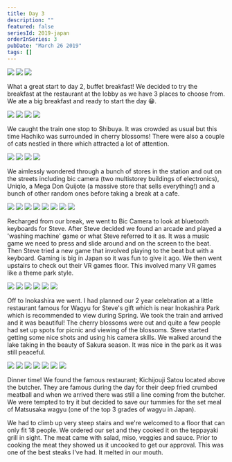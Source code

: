 ```yaml
---
title: Day 3
description: ""
featured: false
seriesId: 2019-japan
orderInSeries: 3
pubDate: "March 26 2019"
tags: []
---
```



<Grid columns={3}>
  <Img
    src="/src/content/travel/2019-japan/assets/aaec72e0-042b-478c-8e17-7948d24ed3ee-e354f44def5426525ac3d69289b1f09f05cf277d.jpg"
    colSpan={2}
    rowSpan={2}
  />
  <Img src="/src/content/travel/2019-japan/assets/3e716d02-2df5-4b48-949e-a0ed9848d4ef-542c341d1d275a0b3a560970da871e83fb943c41.jpg" />
  <Img src="/src/content/travel/2019-japan/assets/f2c4ea3a-8edb-4bea-98ac-b17589482af9-e354f44def5426525ac3d69289b1f09f05cf277d.jpg" />
</Grid>

What a great start to day 2, buffet breakfast! We decided to try the breakfast at the restaurant at the lobby as we have 3 places to choose from. We ate a big breakfast and ready to start the day 😁.

<Grid columns={2}>
  <Img src="/src/content/travel/2019-japan/assets/f0caad18-01ee-4186-bf89-0e0a49331ce1-0a308fc699324486e24bcc301b56038c0be673df.jpg" />
  <Img src="/src/content/travel/2019-japan/assets/89f2e34c-7b24-4633-954a-8db4a0ff7e14-5c3bbc0c478e3591c5bcdfa62dd6c5658ef50e8e.jpg" />
  <Img src="/src/content/travel/2019-japan/assets/b73264ea-101c-4331-addf-61eabbb4fc68-1f7f58bf93202ad717480e0afab8c8955f4b89f6.jpg" />
  <Img src="/src/content/travel/2019-japan/assets/5a1e4391-bb5e-4638-b7c2-32f01617f1ea-15cd4d6a56d333c0efbc7c8530828c314c375514.jpg" />
</Grid>

We caught the train one stop to Shibuya. It was crowded as usual but this time Hachiko was surrounded in cherry blossoms! There were also a couple of cats nestled in there which attracted a lot of attention.

<Grid columns={2}>
  <Img src="/src/content/travel/2019-japan/assets/fb226ec4-b74b-4342-8931-2a0b392a2b40-15bd1732d250cf4eb8c9b9df5ebbb78d4e353d2c.jpg" />
  <Img src="/src/content/travel/2019-japan/assets/c9822d75-bf38-45e6-9f16-cd1b6b058245-d1474d1527f03c8746fce5da74d9dc679b999ca8.jpg" />
  <Img src="/src/content/travel/2019-japan/assets/eb32e59c-23ef-4f24-bac7-3c69c8f1025f-8f6eef2396cd2969e2dfbefb938870cd363cdb22.jpg" />
  <Img src="/src/content/travel/2019-japan/assets/72afdf97-a082-40cf-9379-b5add2adacb9-8f6eef2396cd2969e2dfbefb938870cd363cdb22.jpg" />
</Grid>

We aimlessly wondered through a bunch of stores in the station and out on the streets including bic camera (two multistorey buildings of electronics), Uniqlo, a Mega Don Quijote (a massive store that sells everything!) and a bunch of other random ones before taking a break at a cafe.

<Grid columns={12}>
  <Img
    src="/src/content/travel/2019-japan/assets/d8d40583-247c-46b5-af84-88f81fc49f5f-27d270d13053aa413c2f6a9619d9770f0e651e09.jpg"
    colSpan={3}
  />
  <Img
    src="/src/content/travel/2019-japan/assets/9fadba44-37e5-4555-ba52-3a1133afe73d-670b28041741cc004142a90909099a92d0cbdd21.jpg"
    colSpan={3}
  />
  <Img
    src="/src/content/travel/2019-japan/assets/1abe5e16-247d-42fc-b0e8-dac2a52505d1-13c004b64a6f5fc2956b694a1f150cd5dd574831.jpg"
    colSpan={6}
    rowSpan={2}
  />
  <Img
    src="/src/content/travel/2019-japan/assets/caa29721-31da-4588-b701-59cae7d5a5b0-d40b829455b25ec267eadeb38366f4fb1c070eed.jpg"
    colSpan={3}
  />
  <Img
    src="/src/content/travel/2019-japan/assets/2d2ec6d3-8014-44fd-b335-3d165debca1d-f2cf4d282176955682062adfa694c84275d35503.jpg"
    colSpan={3}
  />
  <Img
    src="/src/content/travel/2019-japan/assets/48cfc40b-eed0-49fc-b9c6-b1513cc76aaa-787e98bfb0d0a5e438fc1388f8baf14ecfb4668d.jpg"
    colSpan={4}
  />
  <Img
    src="/src/content/travel/2019-japan/assets/35fa96c9-cb86-408f-9112-eaed274b5a53-66b90bd09779bb6ac92e2230a5bf1c95b4983568.jpg"
    colSpan={4}
  />
  <Img
    src="/src/content/travel/2019-japan/assets/1244d27b-56ca-46e7-a4c3-a417058cf72e-c27aaea61cadc588a32cc04539e3bb91ed3a0163.jpg"
    colSpan={4}
  />
</Grid>

Recharged from our break, we went to Bic Camera to look at bluetooth keyboards for Steve. After Steve decided we found an arcade and played a 'washing machine' game or what Steve referred to it as. It was a music game we need to press and slide around and on the screen to the beat. Then Steve tried a new game that involved playing to the beat but with a keyboard. Gaming is big in Japan so it was fun to give it ago. We then went upstairs to check out their VR games floor. This involved many VR games like a theme park style.

<Grid columns={3}>
  <Img
    src="/src/content/travel/2019-japan/assets/c7ee5095-4293-4b38-b62d-444ab866458c-acdeb08b94e4d9b720082660d5fce8833e6b3c58.jpg"
    colSpan={2}
    rowSpan={2}
  />
  <Img src="/src/content/travel/2019-japan/assets/7ba6995a-1f05-43e0-a93c-2dcc58bda987-15c96c0a40b44a61802c12e508da53772af54940.jpg" />
  <Img src="/src/content/travel/2019-japan/assets/b6f4fe55-8432-4ed7-99a4-7e4d7da1066f-bb6d0a7428fc2f54366a4c93c0dacab8716a033a.jpg" />
  <Img src="/src/content/travel/2019-japan/assets/fccddeff-173f-4c43-b57a-92c2c3c05df7-bf7b4457257d440f771e83b192fc3f1780b6eddc.jpg" />
  <Img src="/src/content/travel/2019-japan/assets/ce812457-79a7-45ba-a909-6a90914e6e34-7fae1d088ad00e20dda4a1def6e5007be1ac61d0.jpg" />
  <Img src="/src/content/travel/2019-japan/assets/d48de608-a72a-4c92-ba89-475b24216c4a-9af408484bf6814cb93629a99110d08c6281f9ca.jpg" />
</Grid>

Off to Inokashira we went. I had planned our 2 year celebration at a little restaurant famous for Wagyu for Steve's gift which is near Inokashira Park which is recommended to view during Spring. We took the train and arrived and it was beautiful! The cherry blossoms were out and quite a few people had set up spots for picnic and viewing of the blossoms. Steve started getting some nice shots and using his camera skills. We walked around the lake taking in the beauty of Sakura season. It was nice in the park as it was still peaceful.

<Grid columns={4}>
  <Img
    src="/src/content/travel/2019-japan/assets/8e68a4b5-a462-46b0-bda6-fad61f1d78d0-723d38b2b2f7b00c3bf9f71c0a1b72fa5170d7a7.jpg"
    colSpan={2}
  />
  <Img
    src="/src/content/travel/2019-japan/assets/b03bb93f-5acb-4a12-9227-4cfd1e6b8df2-8ae0fa49d3ebfa5eb20c63ef4a8c4be8b463ad16.jpg"
    colSpan={2}
  />
  <Img src="/src/content/travel/2019-japan/assets/84273a0e-32e9-47b6-aeb1-a5f414bae99b-d74c6aa9b29fb788b8f54b2cebbffb2308ca0a88.jpg" />
  <Img src="/src/content/travel/2019-japan/assets/41619abd-c646-4968-be61-fcd2a08fd2a4-7122da5d74b3b952235bdc868bf13b56fe94608f.jpg" />
  <Img
    src="/src/content/travel/2019-japan/assets/b3a373e3-27c0-45d1-8cf0-bd9f8ed982f4-81cfc6c530a21f3fb2c7e6835f74cad7246d0470.jpg"
    colSpan={2}
    rowSpan={2}
  />
  <Img src="/src/content/travel/2019-japan/assets/f2bc374c-4e47-42d8-8433-d2dd32bc670e-d6b349546fd2f215992c50da2d8484e28698982e.jpg" />
  <Img src="/src/content/travel/2019-japan/assets/2170897a-8048-4f6d-b209-d39183e9b944-a554cb3eb16c71981cc8582a7709e5e3a81ce774.jpg" />
</Grid>

Dinner time! We found the famous restaurant; Kichijouji Satou located above the butcher. They are famous during the day for their deep fried crumbed meatball and when we arrived there was still a line coming from the butcher. We were tempted to try it but decided to save our tummies for the set meal of Matsusaka wagyu (one of the top 3 grades of wagyu in Japan).

We had to climb up very steep stairs and we're welcomed to a floor that can only fit 18 people. We ordered our set and they cooked it on the teppayaki grill in sight. The meat came with salad, miso, veggies and sauce. Prior to cooking the meat they showed us it uncooked to get our approval. This was one of the best steaks I've had. It melted in our mouth.
